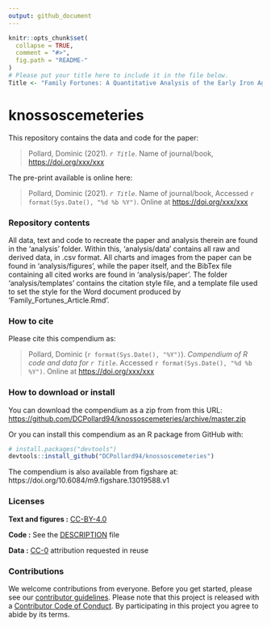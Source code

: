 ```yaml
---
output: github_document
---
```


<!-- README.md is generated from README.Rmd. Please edit that file -->

```r
knitr::opts_chunk$set(
  collapse = TRUE,
  comment = "#>",
  fig.path = "README-"
)
# Please put your title here to include it in the file below. 
Title <- "Family Fortunes: A Quantitative Analysis of the Early Iron Age Cemeteries of Knossos"
```

# knossoscemeteries

This repository contains the data and code for the paper:

> Pollard, Dominic (2021). _`r Title`_. Name of journal/book, <https://doi.org/xxx/xxx>

The pre-print available is online here:

> Pollard, Dominic (2021). _`r Title`_. Name of journal/book, Accessed `r format(Sys.Date(), "%d %b %Y")`. Online at <https://doi.org/xxx/xxx>

### Repository contents

All data, text and code to recreate the paper and analysis therein are found in the 'analysis' folder. Within this, 'analysis/data' contains all raw and derived data, in .csv format. All charts and images from the paper can be found in 'analysis/figures', while the paper itself, and the BibTex file containing all cited works are found in 'analysis/paper'. The folder 'analysis/templates' contains the citation style file, and a template file used to set the style for the Word document produced by 'Family_Fortunes_Article.Rmd'.

### How to cite

Please cite this compendium as:

> Pollard, Dominic (`r format(Sys.Date(), "%Y")`). _Compendium of R code and data for `r Title`_. Accessed `r format(Sys.Date(), "%d %b %Y")`. Online at <https://doi.org/xxx/xxx>

### How to download or install

You can download the compendium as a zip from from this URL: <https://github.com/DCPollard94/knossoscemeteries/archive/master.zip>

Or you can install this compendium as an R package from GitHub with:
```r
# install.packages("devtools")
devtools::install_github("DCPollard94/knossoscemeteries")
```

The compendium is also available from figshare at: https://doi.org/10.6084/m9.figshare.13019588.v1

### Licenses

**Text and figures :**  [CC-BY-4.0](http://creativecommons.org/licenses/by/4.0/)

**Code :** See the [DESCRIPTION](DESCRIPTION) file

**Data :** [CC-0](http://creativecommons.org/publicdomain/zero/1.0/) attribution requested in reuse

### Contributions

We welcome contributions from everyone. Before you get started, please see our [contributor guidelines](CONTRIBUTING.md). Please note that this project is released with a [Contributor Code of Conduct](CONDUCT.md). By participating in this project you agree to abide by its terms.

